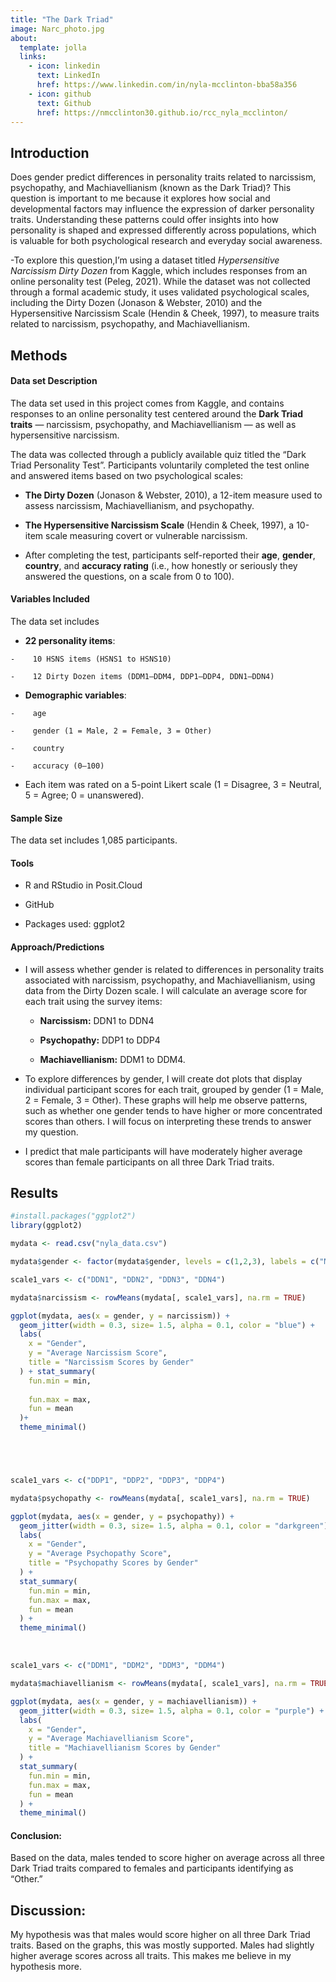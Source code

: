 ```yaml
---
title: "The Dark Triad"
image: Narc_photo.jpg
about:
  template: jolla
  links:
    - icon: linkedin
      text: LinkedIn
      href: https://www.linkedin.com/in/nyla-mcclinton-bba58a356 
    - icon: github
      text: Github
      href: https://nmcclinton30.github.io/rcc_nyla_mcclinton/
---
```


## Introduction

Does gender predict differences in personality traits related to narcissism, psychopathy, and Machiavellianism (known as the Dark Triad)? This question is important to me because it explores how social and developmental factors may influence the expression of darker personality traits. Understanding these patterns could offer insights into how personality is shaped and expressed differently across populations, which is valuable for both psychological research and everyday social awareness.

-To explore this question,I’m using a dataset titled *Hypersensitive Narcissism Dirty Dozen* from Kaggle, which includes responses from an online personality test (Peleg, 2021). While the dataset was not collected through a formal academic study, it uses validated psychological scales, including the Dirty Dozen (Jonason & Webster, 2010) and the Hypersensitive Narcissism Scale (Hendin & Cheek, 1997), to measure traits related to narcissism, psychopathy, and Machiavellianism.

## Methods

#### **Data set Description**

The data set used in this project comes from Kaggle, and contains responses to an online personality test centered around the **Dark Triad traits** — narcissism, psychopathy, and Machiavellianism — as well as hypersensitive narcissism.

The data was collected through a publicly available quiz titled the "Dark Triad Personality Test". Participants voluntarily completed the test online and answered items based on two psychological scales:

-   **The Dirty Dozen** (Jonason & Webster, 2010), a 12-item measure used to assess narcissism, Machiavellianism, and psychopathy.

-   **The Hypersensitive Narcissism Scale** (Hendin & Cheek, 1997), a 10-item scale measuring covert or vulnerable narcissism.

-   After completing the test, participants self-reported their **age**, **gender**, **country**, and **accuracy rating** (i.e., how honestly or seriously they answered the questions, on a scale from 0 to 100).

#### Variables Included

The data set includes

-   **22 personality items**:

```         
-    10 HSNS items (HSNS1 to HSNS10)

-    12 Dirty Dozen items (DDM1–DDM4, DDP1–DDP4, DDN1–DDN4)
```

-   **Demographic variables**:

```         
-    age

-    gender (1 = Male, 2 = Female, 3 = Other)

-    country

-    accuracy (0–100)
```

-   Each item was rated on a 5-point Likert scale (1 = Disagree, 3 = Neutral, 5 = Agree; 0 = unanswered).

#### **Sample Size**

The data set includes 1,085 participants.

#### Tools

-   R and RStudio in Posit.Cloud

-   GitHub

-   Packages used: ggplot2

#### Approach/Predictions

-   I will assess whether gender is related to differences in personality traits associated with narcissism, psychopathy, and Machiavellianism, using data from the Dirty Dozen scale. I will calculate an average score for each trait using the survey items:

    -   **Narcissism:** DDN1 to DDN4

    -   **Psychopathy:** DDP1 to DDP4

    -   **Machiavellianism:** DDM1 to DDM4.

-   To explore differences by gender, I will create dot plots that display individual participant scores for each trait, grouped by gender (1 = Male, 2 = Female, 3 = Other). These graphs will help me observe patterns, such as whether one gender tends to have higher or more concentrated scores than others. I will focus on interpreting these trends to answer my question.

-   I predict that male participants will have moderately higher average scores than female participants on all three Dark Triad traits.

## Results

```r
#install.packages("ggplot2")
library(ggplot2)


```

```r

mydata <- read.csv("nyla_data.csv") 
```

```r
mydata$gender <- factor(mydata$gender, levels = c(1,2,3), labels = c("Male", "Female","Other"))

scale1_vars <- c("DDN1", "DDN2", "DDN3", "DDN4")

mydata$narcissism <- rowMeans(mydata[, scale1_vars], na.rm = TRUE)

ggplot(mydata, aes(x = gender, y = narcissism)) +
  geom_jitter(width = 0.3, size= 1.5, alpha = 0.1, color = "blue") +
  labs(
    x = "Gender",
    y = "Average Narcissism Score",
    title = "Narcissism Scores by Gender"
  ) + stat_summary(
    fun.min = min,
    
    fun.max = max,
    fun = mean
  )+
  theme_minimal()






```

```r

scale1_vars <- c("DDP1", "DDP2", "DDP3", "DDP4")

mydata$psychopathy <- rowMeans(mydata[, scale1_vars], na.rm = TRUE)

ggplot(mydata, aes(x = gender, y = psychopathy)) +
  geom_jitter(width = 0.3, size= 1.5, alpha = 0.1, color = "darkgreen") +
  labs(
    x = "Gender",
    y = "Average Psychopathy Score",
    title = "Psychopathy Scores by Gender"
  ) +
  stat_summary(
    fun.min = min,
    fun.max = max,
    fun = mean
  ) +
  theme_minimal() 

```

\

```r

scale1_vars <- c("DDM1", "DDM2", "DDM3", "DDM4")

mydata$machiavellianism <- rowMeans(mydata[, scale1_vars], na.rm = TRUE)

ggplot(mydata, aes(x = gender, y = machiavellianism)) +
  geom_jitter(width = 0.3, size= 1.5, alpha = 0.1, color = "purple") +
  labs(
    x = "Gender",
    y = "Average Machiavellianism Score",
    title = "Machiavellianism Scores by Gender"
  ) +
  stat_summary(
    fun.min = min,
    fun.max = max,
    fun = mean
  ) +
  theme_minimal()

```

#### Conclusion:

Based on the data, males tended to score higher on average across all three Dark Triad traits compared to females and participants identifying as "Other."

## Discussion:

My hypothesis was that males would score higher on all three Dark Triad traits. Based on the graphs, this was mostly supported. Males had slightly higher average scores across all traits. This makes me believe in my hypothesis more.

